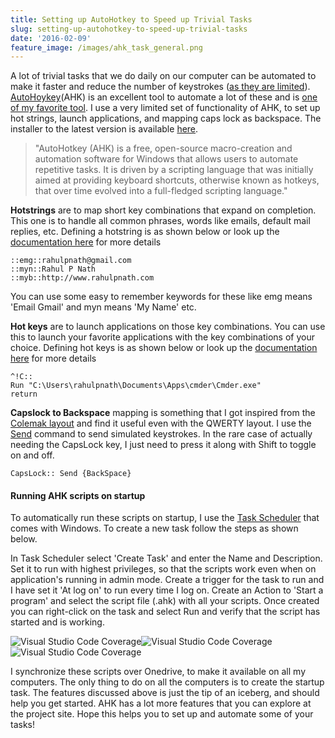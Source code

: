 ```yaml
---
title: Setting up AutoHotkey to Speed up Trivial Tasks
slug: setting-up-autohotkey-to-speed-up-trivial-tasks
date: '2016-02-09'
feature_image: /images/ahk_task_general.png
---
```

A lot of trivial tasks that we do daily on our computer can be automated to make it faster and reduce the number of keystrokes ([as they are limited](http://www.keysleft.com)). [AutoHoykey](https://autohotkey.com/)(AHK) is an excellent tool to automate a lot of these and is [one of my favorite tool](/blog/tools-that-I-use/). I use a very limited set of functionality of AHK, to set up hot strings, launch applications, and mapping caps lock as backspace. The installer to the latest version is available [here](https://autohotkey.com/download/ahk-install.exe).

> "AutoHotkey (AHK) is a free, open-source macro-creation and automation software for Windows that allows users to automate repetitive tasks. It is driven by a scripting language that was initially aimed at providing keyboard shortcuts, otherwise known as hotkeys, that over time evolved into a full-fledged scripting language."

**Hotstrings** are to map short key combinations that expand on completion. This one is to handle all common phrases, words like emails, default mail replies, etc. Defining a hotstring is as shown below or look up the [documentation here](https://autohotkey.com/docs/Hotstrings.htm) for more details

```text
::emg::rahulpnath@gmail.com
::myn::Rahul P Nath
::myb::http://www.rahulpnath.com

```

You can use some easy to remember keywords for these like emg means 'Email Gmail' and myn means 'My Name' etc.

**Hot keys** are to launch applications on those key combinations. You can use this to launch your favorite applications with the key combinations of your choice. Defining hot keys is as shown below or look up the [documentation here](https://autohotkey.com/docs/Hotkeys.htm) for more details

```text
^!C::
Run "C:\Users\rahulpnath\Documents\Apps\cmder\Cmder.exe"
return

```

**Capslock to Backspace** mapping is something that I got inspired from the [Colemak layout](http://colemak.com/) and find it useful even with the QWERTY layout. I use the [Send](https://autohotkey.com/docs/commands/Send.htm) command to send simulated keystrokes. In the rare case of actually needing the CapsLock key, I just need to press it along with Shift to toggle on and off.

```text
CapsLock:: Send {BackSpace}

```

#### **Running AHK scripts on startup**

To automatically run these scripts on startup, I use the [Task Scheduler](http://windows.microsoft.com/en-au/windows/schedule-task#1TC=windows-7) that comes with Windows. To create a new task follow the steps as shown below.

In Task Scheduler select 'Create Task' and enter the Name and Description. Set it to run with highest privileges, so that the scripts work even when on application's running in admin mode. Create a trigger for the task to run and I have set it 'At log on' to run every time I log on. Create an Action to 'Start a program' and select the script file (.ahk) with all your scripts. Once created you can right-click on the task and select Run and verify that the script has started and is working.

![Visual Studio Code Coverage](/images/ahk_task_general.png)![Visual Studio Code Coverage](/images/ahk_task_trigger.png)![Visual Studio Code Coverage](/images/ahk_task_actions.png)

I synchronize these scripts over Onedrive, to make it available on all my computers. The only thing to do on all the computers is to create the startup task. The features discussed above is just the tip of an iceberg, and should help you get started. AHK has a lot more features that you can explore at the project site. Hope this helps you to set up and automate some of your tasks!
